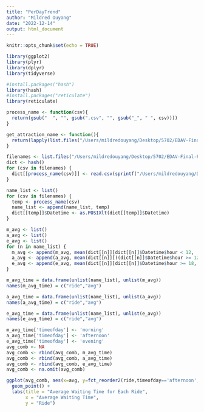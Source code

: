 ```yaml
---
title: "PerDayTrend"
author: "Mildred Ouyang"
date: "2022-12-14"
output: html_document
---
```


```r
knitr::opts_chunk$set(echo = TRUE)
```

```r
library(ggplot2)
library(plyr)
library(dplyr)
library(tidyverse)

#install.packages("hash")
library(hash)
#install.packages("reticulate")
library(reticulate)
```

```r
process_name <- function(csv){
  return(gsub("  ", "", gsub(".csv", "", gsub("_", " ", csv))))
}

get_attraction_name <- function(){
  return(lapply(list.files("/Users/mildredouyang/Desktop/5702/EDAV-Final-Project/Data/data/Magic Kingdom/xysong_python"), process_name))
}

filenames <- list.files("/Users/mildredouyang/Desktop/5702/EDAV-Final-Project/Data/data/Magic Kingdom/xysong_python")
dict <- hash()
for (csv in filenames) {
  dict[[process_name(csv)]] <- read.csv(sprintf("/Users/mildredouyang/Desktop/5702/EDAV-Final-Project/Data/data/Magic Kingdom/xysong_python/%s", csv)) 
}
```

```r
name_list <- list()
for (csv in filenames) {
  temp <- process_name(csv)
  name_list <- append(name_list, temp)
  dict[[temp]]$Datetime <- as.POSIXlt(dict[[temp]]$Datetime)
}
```

```r
m_avg <- list()
a_avg <- list()
e_avg <- list()
for (n in name_list) {
  m_avg <- append(m_avg, mean(dict[[n]][dict[[n]]$Datetime$hour < 12, 'Waiting.Time']))
  a_avg <- append(a_avg, mean(dict[[n]][((dict[[n]]$Datetime$hour >= 12) | (dict[[n]]$Datetime$hour < 18)), 'Waiting.Time']))
  e_avg <- append(e_avg, mean(dict[[n]][dict[[n]]$Datetime$hour >= 18, 'Waiting.Time']))
}

m_avg_time = data.frame(unlist(name_list), unlist(m_avg))
names(m_avg_time) = c("ride","avg")

a_avg_time = data.frame(unlist(name_list), unlist(a_avg))
names(a_avg_time) = c("ride","avg")

e_avg_time = data.frame(unlist(name_list), unlist(e_avg))
names(e_avg_time) = c("ride","avg")
```

```r
m_avg_time['timeofday'] <- 'morning'
a_avg_time['timeofday'] <- 'afternoon'
e_avg_time['timeofday'] <- 'evening' 
avg_comb <- NA
avg_comb <- rbind(avg_comb, m_avg_time)
avg_comb <- rbind(avg_comb, a_avg_time)
avg_comb <- rbind(avg_comb, e_avg_time)
avg_comb <- na.omit(avg_comb)
```

```r
ggplot(avg_comb, aes(x=avg, y=fct_reorder2(ride,timeofday=='afternoon',avg,.desc=FALSE), color = timeofday)) + 
  geom_point() +
  labs(title = "Average Waiting Time for Each Ride", 
       x = "Average Waiting Time", 
       y = "Ride")
```